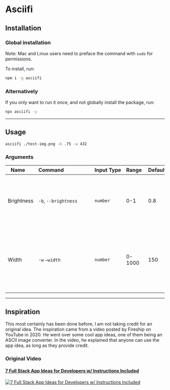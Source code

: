 
# Asciifi

## Installation

#####

### Global installation

Note: Mac and Linux users need to preface the command with `sudo` for
permissions.

To install, run:

```bash
npm i -g asciifi
```

#####

### Alternatively

If you only want to run it once, and not globally install the package, run:

```bash
npx asciifi -y
```

---

## Usage

```bash
asciifi ./test-img.png -b .75 -w 432
```

#####

### Arguments

| Name&nbsp;&nbsp;&nbsp;&nbsp; | Command&nbsp;&nbsp;&nbsp;&nbsp;&nbsp;&nbsp;&nbsp;&nbsp;&nbsp;&nbsp;&nbsp;&nbsp;&nbsp;&nbsp;&nbsp;&nbsp;&nbsp;&nbsp;&nbsp; | Input&nbsp;Type | Range&nbsp; | Default | Description                                                                                |
| ---------------------------- | ------------------------------------------------------------------------------------------------------------------------- | --------------- | ----------- | ------- | ------------------------------------------------------------------------------------------ |
| Brightness                   | `-b`, `--brightness`                                                                                                      | `number`        | 0-1         | 0.8     | Set the brightness with a value between 0 and 1. Lower values have less detail.            |
| Width                        | `-w` `—width`                                                                                                             | `number`        | 0-1000      | 150     | Set the width of the outputted image. Higher widths will result in a higher quality image. |

---

## Inspiration

This most certainly has been done before, I am not taking credit for an original
idea. The inspiration came from a video posted by Fireship on YouTube in 2020.
He went over some cool app ideas, one of them being an ASCII image converter. In
the video, he explained that anyone can use the app idea, as long as they
provide credit.

#####

### Original Video

#### [7 Full Stack App Ideas for Developers w/ Instructions Included](https://www.youtube.com/watch?v=JTOJsU3FSD8)

[![7 Full Stack App Ideas for Developers w/ Instructions Included](/projects/assets/asciifi-inspo-thumbnail.webp)](https://www.youtube.com/watch?v=JTOJsU3FSD8)

